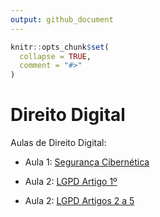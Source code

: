 ```yaml
---
output: github_document
---
```

  
  <!-- README.md is generated from README.Rmd. Please edit that file -->
  
```r
knitr::opts_chunk$set(
  collapse = TRUE,
  comment = "#>"
)
```

# Direito Digital

<!-- badges: start -->
  <!-- badges: end -->
  
  Aulas de Direito Digital:
  
- Aula 1: [Segurança Cibernética](https://ndtj.github.io/direitoDigital/slides/ciber.html)

- Aula 2: [LGPD Artigo 1º](https://ndtj.github.io/direitoDigital/slides/lgpd1.html)

- Aula 2: [LGPD Artigos 2 a 5](https://ndtj.github.io/direitoDigital/slides/lgpd2.html)

